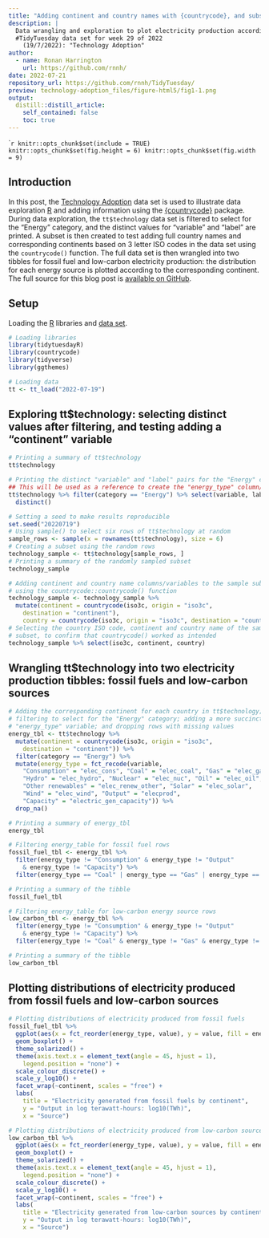 ```yaml
---
title: "Adding continent and country names with {countrycode}, and subsetting a data frame using sample()"
description: |
  Data wrangling and exploration to plot electricity production according to energy source and continent using the
  #TidyTuesday data set for week 29 of 2022
    (19/7/2022): "Technology Adoption"
author:
  - name: Ronan Harrington
    url: https://github.com/rnnh/
date: 2022-07-21
repository_url: https://github.com/rnnh/TidyTuesday/
preview: technology-adoption_files/figure-html5/fig1-1.png
output:
  distill::distill_article:
    self_contained: false
    toc: true
---
```



````r
knitr::opts_chunk$set(include = TRUE)
knitr::opts_chunk$set(fig.height = 6)
knitr::opts_chunk$set(fig.width = 9)
```

## Introduction

In this post, the [Technology Adoption](https://github.com/rfordatascience/tidytuesday/blob/master/data/2022/2022-07-19/readme.md) data set is used to illustrate data exploration [R](https://www.r-project.org/) and adding information using the [{countrycode}](https://cran.rstudio.com/web/packages/countrycode/) package.
During data exploration, the `tt$technology` data set is filtered to select for the "Energy" category, and the distinct values for "variable" and "label" are printed.
A subset is then created to test adding full country names and corresponding continents based on 3 letter ISO codes in the data set using the `countrycode()` function.
The full data set is then wrangled into two tibbles for fossil fuel and low-carbon electricity production: the distribution for each energy source is plotted according to the corresponding continent.
The full source for this blog post is [available on GitHub](https://github.com/rnnh/TidyTuesday).

## Setup

Loading the [R](https://www.r-project.org/) libraries and
[data set](https://github.com/rfordatascience/tidytuesday/blob/master/data/2022/2022-07-19/readme.md).

```r
# Loading libraries
library(tidytuesdayR)
library(countrycode)
library(tidyverse)
library(ggthemes)

# Loading data
tt <- tt_load("2022-07-19")
```

## Exploring tt$technology: selecting distinct values after filtering, and testing adding a "continent" variable

```r
# Printing a summary of tt$technology
tt$technology

# Printing the distinct "variable" and "label" pairs for the "Energy" category
## This will be used as a reference to create the "energy_type" column/variable
tt$technology %>% filter(category == "Energy") %>% select(variable, label) %>%
  distinct()

# Setting a seed to make results reproducible
set.seed("20220719")
# Using sample() to select six rows of tt$technology at random
sample_rows <- sample(x = rownames(tt$technology), size = 6)
# Creating a subset using the random rows
technology_sample <- tt$technology[sample_rows, ]
# Printing a summary of the randomly sampled subset
technology_sample

# Adding continent and country name columns/variables to the sample subset,
# using the countrycode::countrycode() function
technology_sample <- technology_sample %>%
  mutate(continent = countrycode(iso3c, origin = "iso3c",
    destination = "continent"),
    country = countrycode(iso3c, origin = "iso3c", destination = "country.name"))
# Selecting the country ISO code, continent and country name of the sample
# subset, to confirm that countrycode() worked as intended
technology_sample %>% select(iso3c, continent, country)
```

## Wrangling tt$technology into two electricity production tibbles: fossil fuels and low-carbon sources

```r
# Adding the corresponding continent for each country in tt$technology;
# filtering to select for the "Energy" category; adding a more succinct
# "energy_type" variable; and dropping rows with missing values
energy_tbl <- tt$technology %>%
  mutate(continent = countrycode(iso3c, origin = "iso3c",
    destination = "continent")) %>%
  filter(category == "Energy") %>%
  mutate(energy_type = fct_recode(variable,
    "Consumption" = "elec_cons", "Coal" = "elec_coal", "Gas" = "elec_gas",
    "Hydro" = "elec_hydro", "Nuclear" = "elec_nuc", "Oil" = "elec_oil",
    "Other renewables" = "elec_renew_other", "Solar" = "elec_solar",
    "Wind" = "elec_wind", "Output" = "elecprod",
    "Capacity" = "electric_gen_capacity")) %>%
  drop_na()

# Printing a summary of energy_tbl
energy_tbl

# Filtering energy_table for fossil fuel rows
fossil_fuel_tbl <- energy_tbl %>%
  filter(energy_type != "Consumption" & energy_type != "Output" 
    & energy_type != "Capacity") %>% 
  filter(energy_type == "Coal" | energy_type == "Gas" | energy_type == "Oil")

# Printing a summary of the tibble
fossil_fuel_tbl

# Filtering energy_table for low-carbon energy source rows
low_carbon_tbl <- energy_tbl %>%
  filter(energy_type != "Consumption" & energy_type != "Output" 
    & energy_type != "Capacity") %>% 
  filter(energy_type != "Coal" & energy_type != "Gas" & energy_type != "Oil")

# Printing a summary of the tibble
low_carbon_tbl
```

## Plotting distributions of electricity produced from fossil fuels and low-carbon sources

```r
# Plotting distributions of electricity produced from fossil fuels
fossil_fuel_tbl %>%
  ggplot(aes(x = fct_reorder(energy_type, value), y = value, fill = energy_type)) +
  geom_boxplot() +
  theme_solarized() +
  theme(axis.text.x = element_text(angle = 45, hjust = 1),
    legend.position = "none") +
  scale_colour_discrete() +
  scale_y_log10() +
  facet_wrap(~continent, scales = "free") +
  labs(
    title = "Electricity generated from fossil fuels by continent",
    y = "Output in log terawatt-hours: log10(TWh)",
    x = "Source")
```

```r
# Plotting distributions of electricity produced from low-carbon sources
low_carbon_tbl %>%
  ggplot(aes(x = fct_reorder(energy_type, value), y = value, fill = energy_type)) +
  geom_boxplot() +
  theme_solarized() +
  theme(axis.text.x = element_text(angle = 45, hjust = 1),
    legend.position = "none") +
  scale_colour_discrete() +
  scale_y_log10() +
  facet_wrap(~continent, scales = "free") +
  labs(
    title = "Electricity generated from low-carbon sources by continent",
    y = "Output in log terawatt-hours: log10(TWh)",
    x = "Source")
```